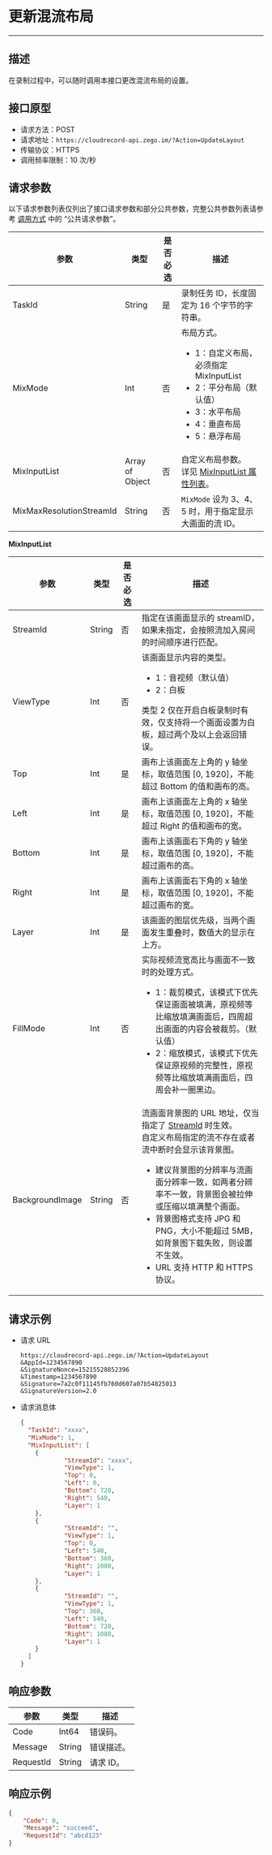 

# 更新混流布局

---

## 描述

在录制过程中，可以随时调用本接口更改混流布局的设置。

## 接口原型

- 请求方法：POST
- 请求地址：`https://cloudrecord-api.zego.im/?Action=UpdateLayout`
- 传输协议：HTTPS
- 调用频率限制：10 次/秒

## 请求参数

以下请求参数列表仅列出了接口请求参数和部分公共参数，完整公共参数列表请参考 [调用方式](./Making%20API%20Requests.mdx#公共请求参数) 中的 “公共请求参数”。

| 参数 | 类型 | 是否必选 | 描述 |
|------|------|----------|------|
| TaskId | String | 是 | 录制任务 ID，长度固定为 16 个字节的字符串。 |
| MixMode | Int | 否 | 布局方式。<ul><li>1：自定义布局，必须指定 MixInputList</li><li>2：平分布局（默认值）</li><li>3：水平布局</li><li>4：垂直布局</li><li>5：悬浮布局</li></ul> |
| MixInputList | Array of Object | 否 | 自定义布局参数。<br />详见 <a href="#mixinputlist">MixInputList 属性列表</a>。 |
| MixMaxResolutionStreamId | String | 否 | <code>MixMode</code> 设为 3、4、5 时，用于指定显示大画面的流 ID。 |

<span id="mixinputlist"></span>
**MixInputList**

| 参数 | 类型 | 是否必选 | 描述 |
|------|------|----------|------|
| <p id="StreamId">StreamId</p> | String | 否 | 指定在该画面显示的 streamID，如果未指定，会按照流加入房间的时间顺序进行匹配。 |
| ViewType | Int | 否 | 该画面显示内容的类型。<ul><li>1：音视频（默认值）</li><li>2：白板</li></ul> 类型 2 仅在开启白板录制时有效，仅支持将一个画面设置为白板，超过两个及以上会返回错误。 |
| Top | Int | 是 | 画布上该画面左上角的 y 轴坐标，取值范围 [0, 1920]，不能超过 Bottom 的值和画布的高。 |
| Left | Int | 是 | 画布上该画面左上角的 x 轴坐标，取值范围 [0, 1920]，不能超过 Right 的值和画布的宽。 |
| Bottom | Int | 是 | 画布上该画面右下角的 y 轴坐标，取值范围 [0, 1920]，不能超过画布的高。 |
| Right | Int | 是 | 画布上该画面右下角的 x 轴坐标，取值范围 [0, 1920]，不能超过画布的宽。 |
| Layer | Int | 是 | 该画面的图层优先级，当两个画面发生重叠时，数值大的显示在上方。 |
| FillMode | Int | 否 | 实际视频流宽高比与画面不一致时的处理方式。<ul><li>1：裁剪模式，该模式下优先保证画面被填满，原视频等比缩放填满画面后，四周超出画面的内容会被裁剪。（默认值）</li><li>2：缩放模式，该模式下优先保证原视频的完整性，原视频等比缩放填满画面后，四周会补一圈黑边。</li></ul> |
| <p id="BackgroundImage">BackgroundImage</p> | String | 否 | 流画面背景图的 URL 地址，仅当指定了 <a href="#StreamId">StreamId</a> 时生效。<br />自定义布局指定的流不存在或者流中断时会显示该背景图。<ul><li>建议背景图的分辨率与流画面分辨率一致，如两者分辨率不一致，背景图会被拉伸或压缩以填满整个画面。</li><li>背景图格式支持 JPG 和 PNG，大小不能超过 5MB，如背景图下载失败，则设置不生效。</li><li>URL 支持 HTTP 和 HTTPS 协议。</li></ul> |

## 请求示例
- 请求 URL  
  ```
  https://cloudrecord-api.zego.im/?Action=UpdateLayout
  &AppId=1234567890
  &SignatureNonce=15215528852396
  &Timestamp=1234567890
  &Signature=7a2c0f11145fb760d607a07b54825013
  &SignatureVersion=2.0
  ```
- 请求消息体  
  ```json
  {
    "TaskId": "xxxx",
    "MixMode": 1,
    "MixInputList": [
      {
              "StreamId": "xxxx", 
              "ViewType": 1, 
              "Top": 0, 
              "Left": 0, 
              "Bottom": 720, 
              "Right": 540, 
              "Layer": 1
      },
      {
              "StreamId": "", 
              "ViewType": 1, 
              "Top": 0, 
              "Left": 540, 
              "Bottom": 360, 
              "Right": 1080, 
              "Layer": 1
      },
      {
              "StreamId": "", 
              "ViewType": 1, 
              "Top": 360, 
              "Left": 540, 
              "Bottom": 720, 
              "Right": 1080, 
              "Layer": 1
      }
    ]
  }
  ```

## 响应参数

| 参数 | 类型 | 描述 |
|------|------|------|
| Code | Int64 | 错误码。 |
| Message | String | 错误描述。 |
| RequestId | String | 请求 ID。 |

## 响应示例

```json
{
    "Code": 0,
    "Message": "succeed",
    "RequestId": "abcd123"
}
```
